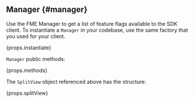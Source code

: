 ## Manager {#manager}

Use the FME Manager to get a list of feature flags available to the SDK client. To instantiate a `Manager` in your codebase, use the same factory that you used for your client.

<div>{props.instantiate}</div>

`Manager` public methods:

<div>{props.methods}</div>

The `SplitView` object referenced above has the structure:

<div>{props.splitView}</div>